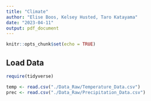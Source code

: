 ```yaml
---
title: "Climate"
author: "Elise Boos, Kelsey Husted, Taro Katayama"
date: "2023-04-11"
output: pdf_document
---
```


```r
knitr::opts_chunk$set(echo = TRUE)
```

## Load Data

```r
require(tidyverse)

temp <- read.csv("./Data_Raw/Temperature_Data.csv")
prec <- read.csv("./Data_Raw/Precipitation_Data.csv")
```

